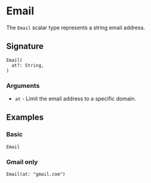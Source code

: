 # Email

The `Email` scalar type represents a string email address.

## Signature

```states
Email(
  at?: String,
)
```

### Arguments

- `at` - Limit the email address to a specific domain.

## Examples

### Basic

`Email`

### Gmail only

`Email(at: "gmail.com")`
